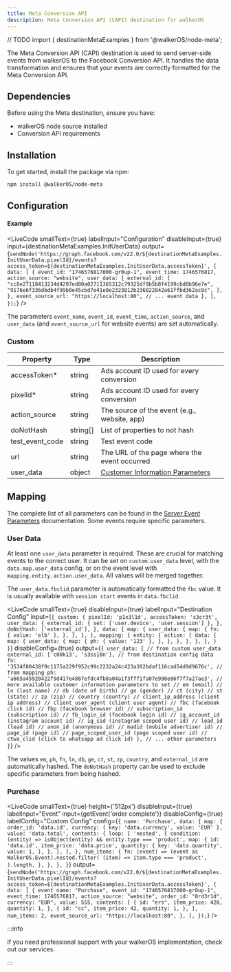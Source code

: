 ```yaml
---
title: Meta Conversion API
description: Meta Conversion API (CAPI) destination for walkerOS
---
```


// TODO import { destinationMetaExamples } from '@walkerOS/node-meta';

<PackageLink github="packages/node/meta" npm="@walkerOS/node-meta" />

The&nbsp;<Link to="https://developers.facebook.com/docs/marketing-api/conversions-api">Meta
Conversion API (CAPI)</Link> destination is used to send server-side events from
walkerOS to the Facebook Conversion API. It handles the data transformation and
ensures that your events are correctly formatted for the Meta Conversion API.

## Dependencies

Before using the Meta destination, ensure you have:

- walkerOS&nbsp;<Link to="/docs/sources/node">node source</Link> installed
- <Link to="https://developers.facebook.com/docs/marketing-api/conversions-api/get-started#requirements">
    Conversion API requirements
  </Link>

## Installation

To get started, install the package via npm:

```sh
npm install @walkerOS/node-meta
```

## Configuration

#### Example

<LiveCode
  smallText={true}
  labelInput="Configuration"
  disableInput={true}
  input={destinationMetaExamples.InitUserData}
  output={`sendNode('https://graph.facebook.com/v22.0/${destinationMetaExamples.InitUserData.pixelId}/events?access_token=${destinationMetaExamples.InitUserData.accessToken}', {
    data: [
      {
        event_id: "1746576817000-gr0up-1",
        event_time: 1746576817,
        action_source: "website",
        user_data: {
          external_id: [
            "cc8e27118413234d4297ed00a02711365312c79325df9b5b8f4199cbd0b96e7e",
            "9176e6f336dbdb4f99b0e45cbd7e41e0e2323812b236822842a61ffbd362ac8c",
          ],
        },
        event_source_url: "https://localhost:80",
        // ... event data
      },
    ],
  });`}
/>

The parameters `event_name`, `event_id`, `event_time`, `action_source`, and
`user_data` (and `event_source_url` for website events) are set automatically.

### Custom

| Property        | Type     | Description                                                                                                                                      |
| --------------- | -------- | ------------------------------------------------------------------------------------------------------------------------------------------------ |
| accessToken\*   | string   | Ads account ID used for every conversion                                                                                                         |
| pixelId\*       | string   | Ads account ID used for every conversion                                                                                                         |
| action_source   | string   | The source of the event (e.g., website, app)                                                                                                     |
| doNotHash       | string[] | List of properties to not hash                                                                                                                   |
| test_event_code | string   | Test event code                                                                                                                                  |
| url             | string   | The URL of the page where the event occurred                                                                                                     |
| user_data       | object   | [Customer Information Parameters](https://developers.facebook.com/docs/marketing-api/conversions-api/parameters/customer-information-parameters) |

## Mapping

The complete list of all parameters can be found in the
[Server Event Parameters](https://developers.facebook.com/docs/marketing-api/conversions-api/parameters/server-event)
documentation. Some events require specific parameters.

### User Data

At least one `user_data` parameter is required. These are crucial for matching
events to the correct user. It can be set on `custom.user_data` level, with the
`data.map.user_data` config, or on the event level with
`mapping.entity.action.user_data`. All values will be merged together.

The `user_data.fbclid` parameter is automatically formatted the `fbc` value. It
is usually available with `session start` events in `data.fbclid`.

<LiveCode
  smallText={true}
  disableInput={true}
  labelInput="Destination Config"
  input={`{
    custom: {
      pixelId: 'p1x3l1d',
      accessToken: 's3cr3t',
      user_data: {
        external_id: { set: ['user.device', 'user.session'] },
      },
      doNotHash: ['external_id'],
    },
    data: {
      map: {
        user_data: {
          map: {
            fn: { value: 'elb' },
          },
        },
      },
    },
    mapping: {
      entity: {
        action: {
          data: {
            map: {
              user_data: {
                map: {
                  ph: { value: '123' },
                },
              },
            },
          },
        },
      },
    }
  }`}
  disableConfig={true}
  output={`{
    user_data: {
      // from custom user_data
      external_id: ['c00k13', 's3ss10n'],
      // from destination config data
      fn: '3534f80438f9c1175a229f952c99c2232a24c423a392bdaf116cad54d9d9676c',
      // from mapping
      ph: 'a665a45920422f9d417e4867efdc4fb8a04a1f3fff1fa07e998e86f7f7a27ae3',
      // more available customer information parameters to set
      // em (email)
      // ln (last name)
      // db (date of birth)
      // ge (gender)
      // ct (city)
      // st (state)
      // zp (zip)
      // country (country)
      // client_ip_address (client ip address)
      // client_user_agent (client user agent)
      // fbc (facebook click id)
      // fbp (facebook browser id)
      // subscription_id (subscription id)
      // fb_login_id (facebook login id)
      // ig_account_id (instagram account id)
      // ig_sid (instagram scoped user id)
      // lead_id (lead id)
      // anon_id (anonymous id)
      // madid (mobile advertiser id)
      // page_id (page id)
      // page_scoped_user_id (page scoped user id)
      // ctwa_clid (click to whatsapp ad click id)
    },
    // ... other parameters
  }`}
/>

The values `em`, `ph`, `fn`, `ln`, `db`, `ge`, `ct`, `st`, `zp`, `country`, and
`external_id` are automatically hashed. The `doNotHash` property can be used to
exclude specific parameters from being hashed.

### Purchase

<LiveCode
  smallText={true}
  height={'512px'}
  disableInput={true}
  labelInput="Event"
  input={getEvent('order complete')}
  disableConfig={true}
  labelConfig="Custom Config"
  config={`{
    name: 'Purchase',
    data: {
      map: {
        order_id: 'data.id',
        currency: {
          key: 'data.currency',
          value: 'EUR'
        },
        value: 'data.total',
        contents: {
          loop: [
            'nested',
            {
              condition: (entity) =>
                isObject(entity) && entity.type === 'product',
              map: {
                id: 'data.id',
                item_price: 'data.price',
                quantity: {
                  key: 'data.quantity',
                  value: 1,
                },
              },
            },
          ],
        },
        num_items: {
          fn: (event) =>
            (event as WalkerOS.Event).nested.filter(
              (item) => item.type === 'product',
            ).length,
        },
      },
    },
  }`}
  output={`sendNode('https://graph.facebook.com/v22.0/${destinationMetaExamples.InitUserData.pixelId}/events?access_token=${destinationMetaExamples.InitUserData.accessToken}', {
    data: [
      {
        event_name: "Purchase",
        event_id: "1746576817000-gr0up-1",
        event_time: 1746576817,
        action_source: "website",
        order_id: "0rd3r1d",
        currency: "EUR",
        value: 555,
        contents: [
          {
            id: "ers",
            item_price: 420,
            quantity: 1,
          },
          {
            id: "cc",
            item_price: 42,
            quantity: 1,
          },
        ],
        num_items: 2,
        event_source_url: "https://localhost:80",
      },
    ],
  });`}
/>

:::info

If you need professional support with your walkerOS implementation, check out
our&nbsp;<Link to="/services">services</Link>.

:::
